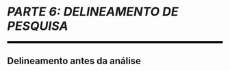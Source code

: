 
```{=latex}
\cftaddtitleline{toc}{chapter}{\rule{\textwidth}{0.4pt}}{}
```

# *PARTE 6: DELINEAMENTO DE PESQUISA* {#parte-6 .unnumbered}

<!--script for generating HORIZONTAL LINE-->
<hr style="height:5px;border-width:0;color:black;background-color:black">

## Delineamento antes da análise {.unnumbered}

```{=latex}
\markboth{}{}
\par\noindent\rule{\textwidth}{0.05in}
```
